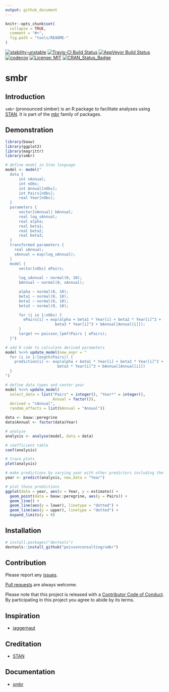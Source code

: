 ```yaml
---
output: github_document
---
```


<!-- README.md is generated from README.Rmd. Please edit that file -->

```r
knitr::opts_chunk$set(
  collapse = TRUE,
  comment = "#>",
  fig.path = "tools/README-"
)
```

[![stability-unstable](https://img.shields.io/badge/stability-unstable-yellow.svg)](https://github.com/joethorley/stability-badges#unstable)
[![Travis-CI Build Status](https://travis-ci.org/poissonconsulting/smbr.svg?branch=master)](https://travis-ci.org/poissonconsulting/smbr)
[![AppVeyor Build Status](https://ci.appveyor.com/api/projects/status/github/poissonconsulting/smbr?branch=master&svg=true)](https://ci.appveyor.com/project/poissonconsulting/smbr)
[![codecov](https://codecov.io/gh/poissonconsulting/smbr/branch/master/graph/badge.svg)](https://codecov.io/gh/poissonconsulting/smbr)
[![License: MIT](https://img.shields.io/badge/License-MIT-green.svg)](https://opensource.org/licenses/MIT)
[![CRAN_Status_Badge](http://www.r-pkg.org/badges/version/mbr)](https://cran.r-project.org/package=mbr)

# smbr

## Introduction

`smbr` (pronounced simber) is an R package to facilitate analyses using [STAN](http://mc-stan.org/about/).
It is part of the [mbr](https://github.com/poissonconsulting/mbr) family of packages.

## Demonstration

```r
library(bauw)
library(ggplot2)
library(magrittr)
library(smbr)
```

```r
# define model in Stan language
model <- model("
  data {
      int nAnnual;
      int nObs;
      int Annual[nObs];
      int Pairs[nObs];
      real Year[nObs];
  }
  parameters {
      vector[nAnnual] bAnnual;
      real log_sAnnual;
      real alpha;
      real beta1;
      real beta2;
      real beta3;
  }
  transformed parameters {
    real sAnnual;
    sAnnual = exp(log_sAnnual);
  }
  model {
      vector[nObs] ePairs;
    
      log_sAnnual ~ normal(0, 10);
      bAnnual ~ normal(0, sAnnual);

      alpha ~ normal(0, 10);
      beta1 ~ normal(0, 10);
      beta2 ~ normal(0, 10);
      beta3 ~ normal(0, 10);

      for (i in 1:nObs) {
        ePairs[i] = exp(alpha + beta1 * Year[i] + beta2 * Year[i]^2 + 
                      beta3 * Year[i]^3 + bAnnual[Annual[i]]);
      }
      target += poisson_lpmf(Pairs | ePairs);
  }")

# add R code to calculate derived parameters
model %<>% update_model(new_expr = "
  for (i in 1:length(Pairs)) {
    prediction[i] <- exp(alpha + beta1 * Year[i] + beta2 * Year[i]^2 + 
                       beta3 * Year[i]^3 + bAnnual[Annual[i]])
  }
")

# define data types and center year
model %<>% update_model(
  select_data = list("Pairs" = integer(), "Year*" = integer(), 
                     Annual = factor()),
  derived = "sAnnual",
  random_effects = list(bAnnual = "Annual"))

data <- bauw::peregrine
data$Annual <- factor(data$Year)

# analyse
analysis <- analyse(model, data = data)

# coefficient table
coef(analysis)

# trace plots
plot(analysis)
```
```r
# make predictions by varying year with other predictors including the random effect of Annual held constant
year <- predict(analysis, new_data = "Year")

# plot those predictions
ggplot(data = year, aes(x = Year, y = estimate)) +
  geom_point(data = bauw::peregrine, aes(y = Pairs)) +
  geom_line() +
  geom_line(aes(y = lower), linetype = "dotted") +
  geom_line(aes(y = upper), linetype = "dotted") +
  expand_limits(y = 0)
```

## Installation

```r
# install.packages("devtools")
devtools::install_github("poissonconsulting/smbr")
```

## Contribution

Please report any [issues](https://github.com/poissonconsulting/smbr/issues).

[Pull requests](https://github.com/poissonconsulting/smbr/pulls) are always welcome.

Please note that this project is released with a [Contributor Code of Conduct](CONDUCT.md). By participating in this project you agree to abide by its terms.

## Inspiration

- [jaggernaut](https://github.com/poissonconsulting/jaggernaut)

## Creditation

- [STAN](http://mc-stan.org)

## Documentation

- [smbr](http://www.poissonconsulting.ca/smbr/)
